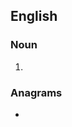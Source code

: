 ==English==

===Noun===
{{en-noun}}

# {{alternative spelling of|en|burnoose}}

===Anagrams===
* {{anagrams|en|a=benorsuu|Ouseburn}}
